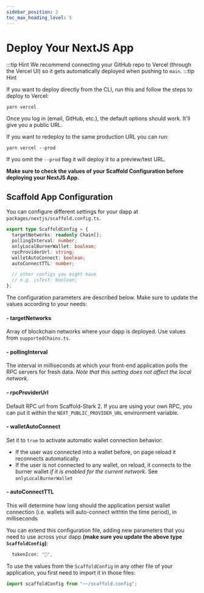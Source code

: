 ```yaml
---
sidebar_position: 2
toc_max_heading_level: 5
---
```


# Deploy Your NextJS App

:::tip Hint
We recommend connecting your GitHub repo to Vercel (through the Vercel UI) so it gets automatically deployed when pushing to `main`.
:::tip Hint

If you want to deploy directly from the CLI, run this and follow the steps to deploy to Vercel:

```
yarn vercel
```

Once you log in (email, GitHub, etc.), the default options should work. It'll give you a public URL.

If you want to redeploy to the same production URL you can run:

```
yarn vercel --prod
```

If you omit the `--prod` flag it will deploy it to a preview/test URL.

**Make sure to check the values of your Scaffold Configuration before deploying your NextJS App.**

## Scaffold App Configuration

You can configure different settings for your dapp at `packages/nextjs/scaffold.config.ts`.

```ts
export type ScaffoldConfig = {
  targetNetworks: readonly Chain[];
  pollingInterval: number;
  onlyLocalBurnerWallet: boolean;
  rpcProviderUrl: string;
  walletAutoConnect: boolean;
  autoConnectTTL: number;

  // other configs you might have
  // e.g. isTest: boolean;
};
```

The configuration parameters are described below. Make sure to update the values according to your needs:

#### - targetNetworks

Array of blockchain networks where your dapp is deployed. Use values from `supportedChains.ts`.

#### - pollingInterval

The interval in milliseconds at which your front-end application polls the RPC servers for fresh data. _Note that this setting does not affect the local network._

#### - rpcProviderUrl

Default RPC url from Scaffold-Stark 2.
If you are using your own RPC, you can put it within the `NEXT_PUBLIC_PROVIDER_URL` environment variable.

#### - walletAutoConnect

Set it to `true` to activate automatic wallet connection behavior:

- If the user was connected into a wallet before, on page reload it reconnects automatically.
- If the user is not connected to any wallet, on reload, it connects to the burner wallet _if it is enabled for the current network_. See `onlyLocalBurnerWallet`

#### - autoConnectTTL

This will determine how long should the application persist wallet connection (i.e. wallets will auto-connect withtin the time period), in milliseconds

You can extend this configuration file, adding new parameters that you need to use across your dapp **(make sure you update the above type `ScaffoldConfig`)**:

```ts
  tokenIcon: "💎",
```

To use the values from the `ScaffoldConfig` in any other file of your application, you first need to import it in those files:

```ts
import scaffoldConfig from "~~/scaffold.config";
```
